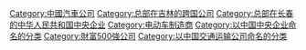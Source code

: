 [[Category:中國汽車公司|Category:中國汽車公司]]
[[Category:总部在吉林的跨国公司|Category:总部在吉林的跨国公司]]
[[Category:总部在长春的中华人民共和国中央企业|Category:总部在长春的中华人民共和国中央企业]]
[[Category:电动车制造商|Category:电动车制造商]]
[[Category:以中国中央企业命名的分类‎‎|Category:以中国中央企业命名的分类‎‎]]
[[Category:財富500強公司|Category:財富500強公司]]
[[Category:以中国交通运输公司命名的分类|Category:以中国交通运输公司命名的分类]]